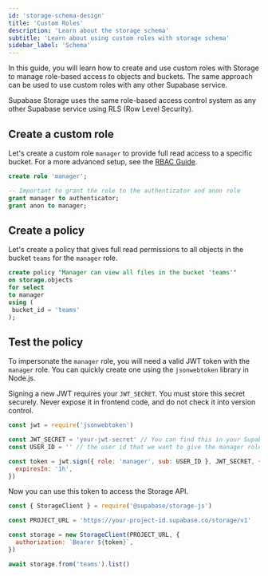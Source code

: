 ```yaml
---
id: 'storage-schema-design'
title: 'Custom Roles'
description: 'Learn about the storage schema'
subtitle: 'Learn about using custom roles with storage schema'
sidebar_label: 'Schema'
---
```


In this guide, you will learn how to create and use custom roles with Storage to manage role-based access to objects and buckets. The same approach can be used to use custom roles with any other Supabase service.

Supabase Storage uses the same role-based access control system as any other Supabase service using RLS (Row Level Security).

## Create a custom role

Let's create a custom role `manager` to provide full read access to a specific bucket. For a more advanced setup, see the [RBAC Guide](/docs/guides/auth/custom-claims-and-role-based-access-control-rbac#create-auth-hook-to-apply-user-role).

```sql
create role 'manager';

-- Important to grant the role to the authenticator and anon role
grant manager to authenticator;
grant anon to manager;
```

## Create a policy

Let's create a policy that gives full read permissions to all objects in the bucket `teams` for the `manager` role.

```sql
create policy "Manager can view all files in the bucket 'teams'"
on storage.objects
for select
to manager
using (
 bucket_id = 'teams'
);
```

## Test the policy

To impersonate the `manager` role, you will need a valid JWT token with the `manager` role.
You can quickly create one using the `jsonwebtoken` library in Node.js.

<Admonition type="danger">

Signing a new JWT requires your `JWT_SECRET`. You must store this secret securely. Never expose it in frontend code, and do not check it into version control.

</Admonition>

```js
const jwt = require('jsonwebtoken')

const JWT_SECRET = 'your-jwt-secret' // You can find this in your Supabase project settings under API. Store this securely.
const USER_ID = '' // the user id that we want to give the manager role

const token = jwt.sign({ role: 'manager', sub: USER_ID }, JWT_SECRET, {
  expiresIn: '1h',
})
```

Now you can use this token to access the Storage API.

```js
const { StorageClient } = require('@supabase/storage-js')

const PROJECT_URL = 'https://your-project-id.supabase.co/storage/v1'

const storage = new StorageClient(PROJECT_URL, {
  authorization: `Bearer ${token}`,
})

await storage.from('teams').list()
```
